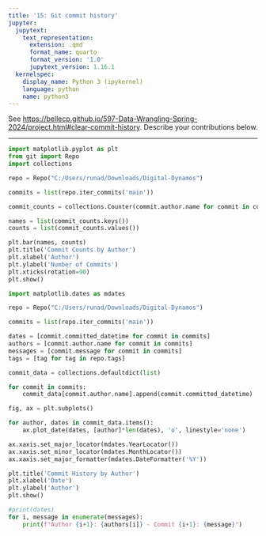 ```yaml
---
title: '15: Git commit history'
jupyter:
  jupytext:
    text_representation:
      extension: .qmd
      format_name: quarto
      format_version: '1.0'
      jupytext_version: 1.16.1
  kernelspec:
    display_name: Python 3 (ipykernel)
    language: python
    name: python3
---
```


See <https://bellecp.github.io/597-Data-Wrangling-Spring-2024/project.html#clear-commit-history>.
Describe your contributions below.

* * *

```python
import matplotlib.pyplot as plt
from git import Repo
import collections

repo = Repo("C:/Users/runad/Downloads/Digital-Dynamos")

commits = list(repo.iter_commits('main'))

commit_counts = collections.Counter(commit.author.name for commit in commits)

names = list(commit_counts.keys())
counts = list(commit_counts.values())

plt.bar(names, counts)
plt.title('Commit Counts by Author')
plt.xlabel('Author')
plt.ylabel('Number of Commits')
plt.xticks(rotation=90)
plt.show()
```

```python
import matplotlib.dates as mdates

repo = Repo("C:/Users/runad/Downloads/Digital-Dynamos")

commits = list(repo.iter_commits('main'))

dates = [commit.committed_datetime for commit in commits]
authors = [commit.author.name for commit in commits]
messages = [commit.message for commit in commits]
tags = [tag for tag in repo.tags]

commit_data = collections.defaultdict(list)

for commit in commits:
    commit_data[commit.author.name].append(commit.committed_datetime)

fig, ax = plt.subplots()

for author, dates in commit_data.items():
    ax.plot_date(dates, [author]*len(dates), 'o', linestyle='none')

ax.xaxis.set_major_locator(mdates.YearLocator())
ax.xaxis.set_minor_locator(mdates.MonthLocator())
ax.xaxis.set_major_formatter(mdates.DateFormatter('%Y'))

plt.title('Commit History by Author')
plt.xlabel('Date')
plt.ylabel('Author')
plt.show()

#print(dates)
for i, message in enumerate(messages):
    print(f"Author {i+1}: {authors[i]} - Commit {i+1}: {message}")
```
